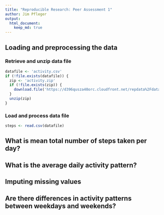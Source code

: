 ```yaml
---
title: "Reproducible Research: Peer Assessment 1"
author: Jim Pfleger
output: 
  html_document:
    keep_md: true
---
```



## Loading and preprocessing the data

### Retrieve and unzip data file

```r
datafile <- 'activity.csv'
if (!file.exists(datafile)) {
  zip <- 'activity.zip'
  if (!file.exists(zip)) {
    download.file('https://d396qusza40orc.cloudfront.net/repdata%2Fdata%2Factivity.zip', zip, method = 'libcurl')
  }
  unzip(zip)
}
```

### Load and process data file

```r
steps <- read.csv(datafile)

```


## What is mean total number of steps taken per day?



## What is the average daily activity pattern?



## Imputing missing values



## Are there differences in activity patterns between weekdays and weekends?
